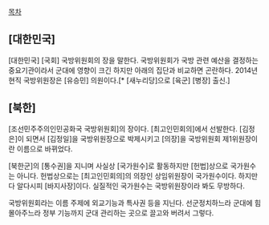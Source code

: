 [[목차]]
== [대한민국] ==
[대한민국] [국회] 국방위원회의 장을 말한다. 국방위원회가 국방 관련 예산을 결정하는 중요기관이라서 군대에 영향이 크긴 하지만 아래의 집단과 비교하면 곤란하다. 2014년 현직 국방위원장은 [유승민] 의원이다.[* [새누리당]으로 [육군] [병장] 출신.] 

== [북한] ==
[조선민주주의인민공화국 국방위원회]의 장이다. [최고인민회의]에서 선발한다. [김정은]이 되면서 [김정일]을 국방위원장으로 박제시키고 [의장]을 국방위원회 제1위원장이란 이름으로 바뀌었다. 

[북한군]의 [통수권]을 지니며 사실상 [국가원수]로 활동하지만 [헌법]상으로 국가원수는 아니다. 헌법상으로는 [최고인민회의]의 의장인 상임위원장이 국가원수이다. 하지만 다 알다시피 [바지사장]이다. 실질적인 국가원수는 국방위원장이라 봐도 무방하다.

국방위원회라는 이름 주제에 외교기능과 특사권 등을 지닌다. 선군정치하느라 군대에 힘 몰아주느라 정부 기능까지 군대 관리하는 곳으로 끌고와 버려서 그렇다.
